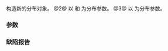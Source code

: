 {{cpp/numeric/random/gamma_distribution/title|gamma_distribution}}
{{cpp/numeric/random/gamma_distribution/navbar}}
{{dcl begin}}
{{dcl|num=1|since=c++11|1=
gamma_distribution() : gamma_distribution(1.0) {}
}}
{{dcl|num=2|since=c++11|1=
explicit gamma_distribution( RealType alpha, RealType beta = 1.0 );
}}
{{dcl|num=3|since=c++11|1=
explicit gamma_distribution( const param_type&amp; params );
}}
{{dcl end}}

构造新的分布对象。
@2@ 以 {{c|alpha}} 和 {{c|beta}} 为分布参数。
@3@ 以 {{c|params}} 为分布参数。

===参数===
{{par begin}}
{{par|alpha|''α'' 分布参数（形状）}}
{{par|beta|''β'' 分布参数（尺度）}}
{{par|params|分布参数集}}
{{par end}}

===缺陷报告===
{{dr list begin}}
{{dr list item|paper=P0935R0|std=C++11|before=默认构造函数曾为 explicit|after=使之为隐式}}
{{dr list end}}

{{langlinks|de|en|es|fr|it|ja|pt|ru}}